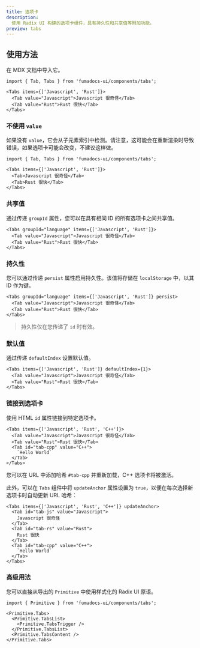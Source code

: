 ```yaml
---
title: 选项卡
description:
  使用 Radix UI 构建的选项卡组件，具有持久性和共享值等附加功能。
preview: tabs
---
```


## 使用方法

在 MDX 文档中导入它。

```mdx
import { Tab, Tabs } from 'fumadocs-ui/components/tabs';

<Tabs items={['Javascript', 'Rust']}>
  <Tab value="Javascript">Javascript 很奇怪</Tab>
  <Tab value="Rust">Rust 很快</Tab>
</Tabs>
```

### 不使用 `value`

如果没有 `value`，它会从子元素索引中检测。请注意，这可能会在重新渲染时导致错误，如果选项卡可能会改变，不建议这样做。

```mdx
import { Tab, Tabs } from 'fumadocs-ui/components/tabs';

<Tabs items={['Javascript', 'Rust']}>
  <Tab>Javascript 很奇怪</Tab>
  <Tab>Rust 很快</Tab>
</Tabs>
```

### 共享值

通过传递 `groupId` 属性，您可以在具有相同 ID 的所有选项卡之间共享值。

```mdx
<Tabs groupId="language" items={['Javascript', 'Rust']}>
  <Tab value="Javascript">Javascript 很奇怪</Tab>
  <Tab value="Rust">Rust 很快</Tab>
</Tabs>
```

### 持久性

您可以通过传递 `persist` 属性启用持久性。该值将存储在 `localStorage` 中，以其 ID 作为键。

```mdx
<Tabs groupId="language" items={['Javascript', 'Rust']} persist>
  <Tab value="Javascript">Javascript 很奇怪</Tab>
  <Tab value="Rust">Rust 很快</Tab>
</Tabs>
```

> 持久性仅在您传递了 `id` 时有效。

### 默认值

通过传递 `defaultIndex` 设置默认值。

```mdx
<Tabs items={['Javascript', 'Rust']} defaultIndex={1}>
  <Tab value="Javascript">Javascript 很奇怪</Tab>
  <Tab value="Rust">Rust 很快</Tab>
</Tabs>
```

### 链接到选项卡

使用 HTML `id` 属性链接到特定选项卡。

```mdx
<Tabs items={['Javascript', 'Rust', 'C++']}>
  <Tab value="Javascript">Javascript 很奇怪</Tab>
  <Tab value="Rust">Rust 很快</Tab>
  <Tab id="tab-cpp" value="C++">
    `Hello World`
  </Tab>
</Tabs>
```

您可以在 URL 中添加哈希 `#tab-cpp` 并重新加载，C++ 选项卡将被激活。

此外，可以在 `Tabs` 组件中将 `updateAnchor` 属性设置为 `true`，以便在每次选择新选项卡时自动更新 URL 哈希：

```mdx
<Tabs items={['Javascript', 'Rust', 'C++']} updateAnchor>
  <Tab id="tab-js" value="Javascript">
    Javascript 很奇怪
  </Tab>
  <Tab id="tab-rs" value="Rust">
    Rust 很快
  </Tab>
  <Tab id="tab-cpp" value="C++">
    `Hello World`
  </Tab>
</Tabs>
```

### 高级用法

您可以直接从导出的 `Primitive` 中使用样式化的 Radix UI 原语。

```mdx
import { Primitive } from 'fumadocs-ui/components/tabs';

<Primitive.Tabs>
  <Primitive.TabsList>
    <Primitive.TabsTrigger />
  </Primitive.TabsList>
  <Primitive.TabsContent />
</Primitive.Tabs>
``` 